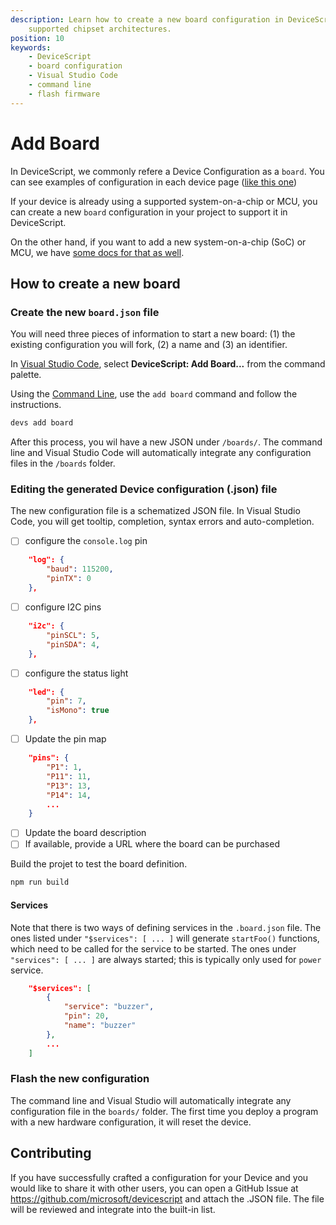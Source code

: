 ```yaml
---
description: Learn how to create a new board configuration in DeviceScript for
    supported chipset architectures.
position: 10
keywords:
    - DeviceScript
    - board configuration
    - Visual Studio Code
    - command line
    - flash firmware
---
```


# Add Board

In DeviceScript, we commonly refere a Device Configuration as a `board`.
You can see examples of configuration in each device page ([like this one](/devices/esp32/seeed-xiao-esp32c3#configuration))

If your device is already using a supported system-on-a-chip or MCU,
you can create a new `board` configuration in your project to support it in DeviceScript.

On the other hand, if you want to add a new system-on-a-chip (SoC) or MCU,
we have [some docs for that as well](/devices/add-soc).

## How to create a new board

### Create the new `board.json` file

You will need three pieces of information to start a new board: (1) the existing configuration
you will fork, (2) a name and (3) an identifier.

In [Visual Studio Code](/getting-started/vscode),
select **DeviceScript: Add Board...** from the command palette.

Using the [Command Line](/getting-started/cli), use the `add board` command and follow the instructions.

```bash
devs add board
```

After this process, you wil have a new JSON under `/boards/`. The command line and
Visual Studio Code will automatically integrate any configuration files in the `/boards` folder.

### Editing the generated Device configuration (.json) file

The new configuration file is a schematized JSON file.
In Visual Studio Code, you will get tooltip, completion, syntax errors and auto-completion.

-   [ ] configure the `console.log` pin

```json
    "log": {
        "baud": 115200,
        "pinTX": 0
    },
```

-   [ ] configure I2C pins

```json
    "i2c": {
        "pinSCL": 5,
        "pinSDA": 4,
    },
```

-   [ ] configure the status light

```json
    "led": {
        "pin": 7,
        "isMono": true
    },
```

-   [ ] Update the pin map

```json
    "pins": {
        "P1": 1,
        "P11": 11,
        "P13": 13,
        "P14": 14,
        ...
    }
```

-   [ ] Update the board description
-   [ ] If available, provide a URL where the board can be purchased

Build the projet to test the board definition.

```bash
npm run build
```

#### Services

Note that there is two ways of defining services in the `.board.json` file.
The ones listed under `"$services": [ ... ]` will generate `startFoo()` functions,
which need to be called for the service to be started.
The ones under `"services": [ ... ]` are always started; this is typically only
used for `power` service.

```json
    "$services": [
        {
            "service": "buzzer",
            "pin": 20,
            "name": "buzzer"
        },
        ...
    ]
```

### Flash the new configuration

The command line and Visual Studio will automatically integrate
any configuration file in the `boards/` folder.
The first time you deploy a program with a new hardware configuration, it will reset the device.

## Contributing

If you have successfully crafted a configuration for your Device and you would like to share it with other users,
you can open a GitHub Issue at https://github.com/microsoft/devicescript and attach the .JSON file. The file will
be reviewed and integrate into the built-in list.
